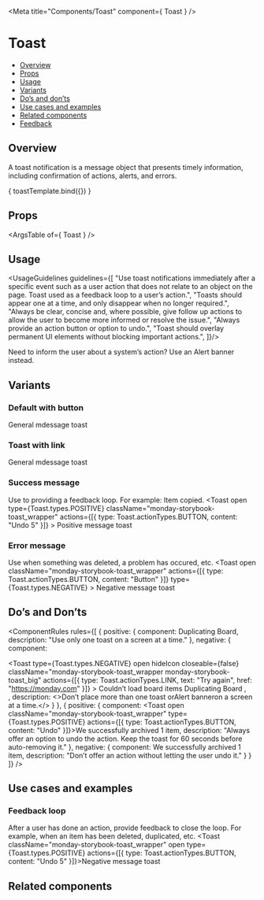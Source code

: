 
<Meta
  title="Components/Toast"
  component={ Toast }
/>

<!--- Component template -->


<!--- Component documentation -->

# Toast
- [Overview](#overview)
- [Props](#props)
- [Usage](#usage)
- [Variants](#variants)
- [Do’s and don’ts](#dos-and-donts)
- [Use cases and examples](#use-cases-and-examples)
- [Related components](#related-components)
- [Feedback](#feedback)

## Overview
A toast notification is a message object that presents timely information, including confirmation of actions, alerts, and errors.

<Canvas>
  <Story name="Overview"
         args={ {children: "General message toast", open: true, className: "monday-storybook-toast_wrapper", actions: [{ type: Toast.actionTypes.BUTTON, content: "Button" }]} }>
    { toastTemplate.bind({}) }
  </Story>
</Canvas>

## Props
<ArgsTable of={ Toast } />

## Usage
<UsageGuidelines guidelines={[
  "Use toast notifications immediately after a specific event such as a user action that does not relate to an object on the page. Toast used as a feedback loop to a user’s action.",
  "Toasts should appear one at a time, and only disappear when no longer required.",
  "Always be clear, concise and, where possible, give follow up actions to allow the user to become more informed or resolve the issue.",
  "Always provide an action button or option to undo.",
  "Toast should overlay permanent UI elements without blocking important actions.",
]}/>

<Tip title="Check yourself">Need to inform the user about a system’s action? Use an <Link href="/?path=/docs/components-alertbanner--overview" size={Link.sizes.SMALL} withoutSpacing>Alert banner</Link> instead.</Tip>

## Variants
### Default with button
<Canvas>
  <Story name="Default with button">
    <Toast open className="monday-storybook-toast_wrapper" actions={[{ type: Toast.actionTypes.BUTTON, content: "Button" }]}>General mdessage toast</Toast>
  </Story>
</Canvas>

### Toast with link
<Canvas>
  <Story name="Toast with link">
    <Toast open className="monday-storybook-toast_wrapper" actions={[{ type: Toast.actionTypes.LINK, text: "Link to action", href: "https://monday.com" }]}>General mdessage toast</Toast>
  </Story>
</Canvas>

### Success message
Use to providing a feedback loop. For example: Item copied.
<Canvas>
  <Story name="Success message">
    <Toast
      open 
      type={Toast.types.POSITIVE} 
      className="monday-storybook-toast_wrapper" 
      actions={[{ type: Toast.actionTypes.BUTTON, content: "Undo 5" }]}
    >
      Positive message toast
    </Toast>
  </Story>
</Canvas>

### Error message
Use when something was deleted, a problem has occured, etc.
<Canvas>
  <Story name="Error message">
    <Toast 
      open 
      className="monday-storybook-toast_wrapper"
      actions={[{ type: Toast.actionTypes.BUTTON, content: "Button" }]}
      type={Toast.types.NEGATIVE}
    >
      Negative message toast
    </Toast>
  </Story>
</Canvas>

## Do’s and Don’ts
<ComponentRules
  rules={[
    {
      positive: {
        component: <Toast open className="monday-storybook-toast_wrapper" type={Toast.types.POSITIVE}>Duplicating Board</Toast>,
        description: "Use only one toast on a screen at a time."
      },
      negative: {
        component:
          <div className="monday-storybook-toast_inline-wrapper">
            <Toast 
              type={Toast.types.NEGATIVE}
              open
              hideIcon 
              closeable={false}
              className="monday-storybook-toast_wrapper monday-storybook-toast_big"
              actions={[{ type: Toast.actionTypes.LINK, text: "Try again", href: "https://monday.com" }]}
            >
              Couldn’t load board items
            </Toast>
            <Toast 
              type={Toast.types.POSITIVE} 
              className="monday-storybook-toast_wrapper"
              hideIcon
              text="Duplicating Board"
              open
            >
              Duplicating Board
            </Toast>,
          </div>,
        description: <>Don’t place more than one toast or<Link href="/?path=/docs/components-alertbanner--overview">Alert banner</Link>on a screen at a time.</>
      }
    },
    {
      positive: {
        component: <Toast open className="monday-storybook-toast_wrapper" type={Toast.types.POSITIVE} actions={[{ type: Toast.actionTypes.BUTTON, content: "Undo" }]}>We successfully archived 1 item</Toast>,
        description: "Always offer an option to undo the action. Keep the toast for 60 seconds before auto-removing it."
      },
      negative: {
        component: <Toast open className="monday-storybook-toast_wrapper" type={Toast.types.POSITIVE}>We successfully archived 1 item</Toast>,
        description: "Don’t offer an action without letting the user undo it."
      }
    }
  ]}
/>

## Use cases and examples
### Feedback loop
After a user has done an action, provide feedback to close the loop. For example, when an item has been deleted, duplicated, etc.
<Canvas>
  <Story name="Feedback loop">
    <Toast className="monday-storybook-toast_wrapper" open type={Toast.types.POSITIVE} actions={[{ type: Toast.actionTypes.BUTTON, content: "Undo 5" }]}>Negative message toast</Toast>
  </Story>
</Canvas>

## Related components
<RelatedComponents componentsNames={[ALERT_BANNER,TOOLTIP,ATTENTION_BOX]} />